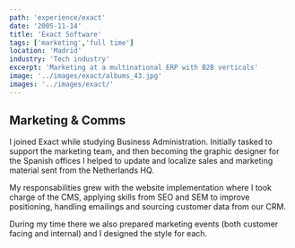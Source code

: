 ```yaml
---
path: 'experience/exact'
date: '2005-11-14'
title: 'Exact Software'
tags: ['marketing','full time']
location: 'Madrid'
industry: 'Tech industry'
excerpt: 'Marketing at a multinational ERP with B2B verticals'
image: '../images/exact/albums_43.jpg'
images: '../images/exact/'
---
```


## Marketing & Comms

I joined Exact while studying Business Administration. Initially tasked to support the marketing team, and then becoming the graphic designer for the Spanish offices I helped to update and localize sales and marketing material sent from the Netherlands HQ. 

My responsabilities grew with the website implementation where I took charge of the CMS, applying skills from SEO and SEM to improve positioning, handling emailings and sourcing customer data from our CRM. 

During my time there we also prepared marketing events (both customer facing and internal) and I designed the style for each.  